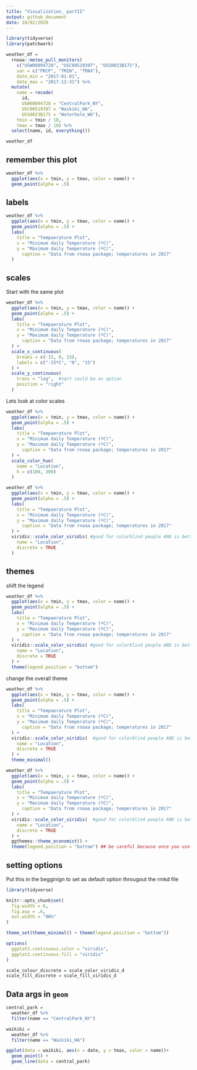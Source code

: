 ```yaml
---
title: "Visualization_ partII"
output: github_document
date: 10/02/2020
---
```


```r
library(tidyverse)
library(patchwork)
```

```r
weather_df = 
  rnoaa::meteo_pull_monitors(
    c("USW00094728", "USC00519397", "USS0023B17S"),
    var = c("PRCP", "TMIN", "TMAX"), 
    date_min = "2017-01-01",
    date_max = "2017-12-31") %>%
  mutate(
    name = recode(
      id, 
      USW00094728 = "CentralPark_NY", 
      USC00519397 = "Waikiki_HA",
      USS0023B17S = "Waterhole_WA"),
    tmin = tmin / 10,
    tmax = tmax / 10) %>%
  select(name, id, everything())

weather_df
```

## remember this plot

```r
weather_df %>% 
  ggplot(aes(x = tmin, y = tmax, color = name)) + 
  geom_point(alpha = .5)
```

## labels

```r
weather_df %>% 
  ggplot(aes(x = tmin, y = tmax, color = name)) + 
  geom_point(alpha = .5) +
  labs(
    title = "Tempaerature Plot",
    x = "Minimum daily Temperature (ºC)",
    y = "Maximum daily Temperature (ºC)",
      caption = "Data from rnoaa package; temperatures in 2017"
  )
```

## scales

Start with the same plot

```r
weather_df %>% 
  ggplot(aes(x = tmin, y = tmax, color = name)) + 
  geom_point(alpha = .5) +
  labs(
    title = "Tempaerature Plot",
    x = "Minimum daily Temperature (ºC)",
    y = "Maximum daily Temperature (ºC)",
      caption = "Data from rnoaa package; temperatures in 2017"
  ) + 
  scale_x_continuous(
    breaks = c(-15, 0, 15),
    labels = c("-15ºC", "0", "15")
  ) +
  scale_y_continuous(
    trans = "log",  #sqrt could be an option
    position = "right"
  )
```

Lets look at color scales

```r
weather_df %>% 
  ggplot(aes(x = tmin, y = tmax, color = name)) + 
  geom_point(alpha = .5) +
  labs(
    title = "Tempaerature Plot",
    x = "Minimum daily Temperature (ºC)",
    y = "Maximum daily Temperature (ºC)",
      caption = "Data from rnoaa package; temperatures in 2017"
  ) +
  scale_color_hue(
    name = "Location",
    h = c(100, 300)
  )
```

```r
weather_df %>% 
  ggplot(aes(x = tmin, y = tmax, color = name)) + 
  geom_point(alpha = .5) +
  labs(
    title = "Tempaerature Plot",
    x = "Minimum daily Temperature (ºC)",
    y = "Maximum daily Temperature (ºC)",
      caption = "Data from rnoaa package; temperatures in 2017"
  ) +
  viridis::scale_color_viridis( #good for colorblind people AND is better gray scale print than default
    name = "Location",
    discrete = TRUE
  )
```

## themes

shift the legend

```r
weather_df %>% 
  ggplot(aes(x = tmin, y = tmax, color = name)) + 
  geom_point(alpha = .5) +
  labs(
    title = "Tempaerature Plot",
    x = "Minimum daily Temperature (ºC)",
    y = "Maximum daily Temperature (ºC)",
      caption = "Data from rnoaa package; temperatures in 2017"
  ) +
  viridis::scale_color_viridis( #good for colorblind people AND is better gray scale print than default
    name = "Location",
    discrete = TRUE
  ) +
  theme(legend.position = "bottom")
```


change the overall theme

```r
weather_df %>% 
  ggplot(aes(x = tmin, y = tmax, color = name)) + 
  geom_point(alpha = .5) +
  labs(
    title = "Tempaerature Plot",
    x = "Minimum daily Temperature (ºC)",
    y = "Maximum daily Temperature (ºC)",
      caption = "Data from rnoaa package; temperatures in 2017"
  ) +
  viridis::scale_color_viridis(  #good for colorblind people AND is better gray scale print than default
    name = "Location",
    discrete = TRUE
  ) + 
  theme_minimal()
```

```r
weather_df %>% 
  ggplot(aes(x = tmin, y = tmax, color = name)) + 
  geom_point(alpha = .5) +
  labs(
    title = "Tempaerature Plot",
    x = "Minimum daily Temperature (ºC)",
    y = "Maximum daily Temperature (ºC)",
      caption = "Data from rnoaa package; temperatures in 2017"
  ) +
  viridis::scale_color_viridis(  #good for colorblind people AND is better gray scale print than default
    name = "Location",
    discrete = TRUE
  ) + 
  ggthemes::theme_economist() +
  theme(legend.position = "bottom") ## be careful because once you use a theme is overrides all theme elements before
```

## setting options
Put this in the begginign to set as default option througout the rmkd file

```r
library(tidyverse)

knitr::opts_chunk$set(
  fig.width = 6,
  fig.asp = .6,
  out.width = "90%"
)

theme_set(theme_minimal() + theme(legend.position = "bottom"))

options(
  ggplot2.continuous.color = "viridis",
  ggplot2.continuous.fill = "viridis"
)

scale_colour_discrete = scale_color_viridis_d
scale_fill_discrete = scale_fill_viridis_d
```

## Data args in `geom`

```r
central_park = 
  weather_df %>% 
  filter(name == "CentralPark_NY")

waikiki = 
  weather_df %>% 
  filter(name == "Waikiki_HA")

ggplot(data = waikiki, aes(x = date, y = tmax, color = name))+
  geom_point() + 
  geom_line(data = central_park)
```









